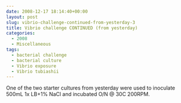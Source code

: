 ```yaml
---
date: 2008-12-17 18:14:40+00:00
layout: post
slug: vibrio-challenge-continued-from-yesterday-3
title: Vibrio challenge CONTINUED (from yesterday)
categories:
  - 2008
  - Miscellaneous
tags:
  - bacterial challenge
  - bacterial culture
  - Vibrio exposure
  - Vibrio tubiashii
---
```


One of the two starter cultures from yesterday were used to inoculate 500mL 1x LB+1% NaCl and incubated O/N @ 30C 200RPM.
